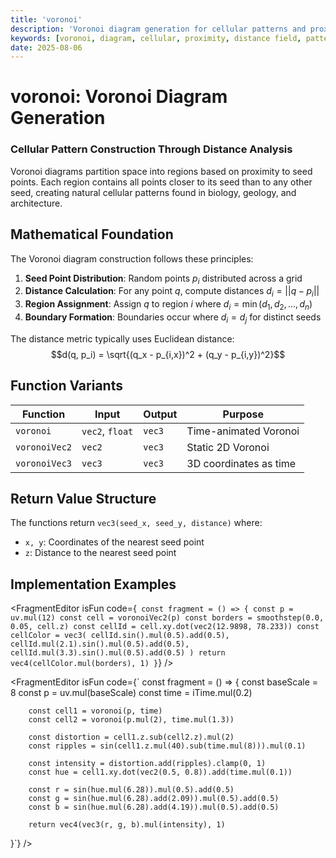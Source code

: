 ```yaml
---
title: 'voronoi'
description: 'Voronoi diagram generation for cellular patterns and proximity-based structures'
keywords: [voronoi, diagram, cellular, proximity, distance field, pattern]
date: 2025-08-06
---
```



# voronoi: Voronoi Diagram Generation

### Cellular Pattern Construction Through Distance Analysis

Voronoi diagrams partition space into regions based on proximity to seed points. Each region contains all points closer to its seed than to any other seed, creating natural cellular patterns found in biology, geology, and architecture.

## Mathematical Foundation

The Voronoi diagram construction follows these principles:

1. **Seed Point Distribution**: Random points $p_i$ distributed across a grid
2. **Distance Calculation**: For any point $q$, compute distances $d_i = ||q - p_i||$
3. **Region Assignment**: Assign $q$ to region $i$ where $d_i = \min(d_1, d_2, ..., d_n)$
4. **Boundary Formation**: Boundaries occur where $d_i = d_j$ for distinct seeds

The distance metric typically uses Euclidean distance:
$$d(q, p_i) = \sqrt{(q_x - p_{i,x})^2 + (q_y - p_{i,y})^2}$$

## Function Variants

| Function        | Input           | Output | Purpose                    |
| --------------- | --------------- | ------ | -------------------------- |
| `voronoi`       | `vec2`, `float` | `vec3` | Time-animated Voronoi      |
| `voronoiVec2`   | `vec2`          | `vec3` | Static 2D Voronoi          |
| `voronoiVec3`   | `vec3`          | `vec3` | 3D coordinates as time     |

## Return Value Structure

The functions return `vec3(seed_x, seed_y, distance)` where:
- `x, y`: Coordinates of the nearest seed point
- `z`: Distance to the nearest seed point

## Implementation Examples

<FragmentEditor
        isFun
        code={`
const fragment = () => {
        const p = uv.mul(12)
        const cell = voronoiVec2(p)
        const borders = smoothstep(0.0, 0.05, cell.z)
        const cellId = cell.xy.dot(vec2(12.9898, 78.233))
        const cellColor = vec3(
                cellId.sin().mul(0.5).add(0.5),
                cellId.mul(2.1).sin().mul(0.5).add(0.5),
                cellId.mul(3.3).sin().mul(0.5).add(0.5)
        )
        return vec4(cellColor.mul(borders), 1)
}`}
/>

<FragmentEditor
        isFun
        code={`
const fragment = () => {
        const baseScale = 8
        const p = uv.mul(baseScale)
        const time = iTime.mul(0.2)
        
        const cell1 = voronoi(p, time)
        const cell2 = voronoi(p.mul(2), time.mul(1.3))
        
        const distortion = cell1.z.sub(cell2.z).mul(2)
        const ripples = sin(cell1.z.mul(40).sub(time.mul(8))).mul(0.1)
        
        const intensity = distortion.add(ripples).clamp(0, 1)
        const hue = cell1.xy.dot(vec2(0.5, 0.8)).add(time.mul(0.1))
        
        const r = sin(hue.mul(6.28)).mul(0.5).add(0.5)
        const g = sin(hue.mul(6.28).add(2.09)).mul(0.5).add(0.5)  
        const b = sin(hue.mul(6.28).add(4.19)).mul(0.5).add(0.5)
        
        return vec4(vec3(r, g, b).mul(intensity), 1)
}`}
/>